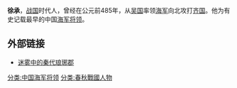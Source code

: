 {{unreferenced|time=2012-11-21T00:19:49+00:00}}
'''徐承'''，[[战国|战国]]时代人，曾经在公元前485年，从[[吴国|吴国]]率领[[海军|海军]]向北攻打[[齐国|齐国]]。他为有史记载最早的中国[[海军将领|海军将领]]。

==外部链接==
*[http://news.bandao.cn/news_html/200812/20081217/news_20081217_759618.shtml 迷雾中的秦代琅琊郡] {{Wayback|url=http://news.bandao.cn/news_html/200812/20081217/news_20081217_759618.shtml |date=20160307134102 }}

[[分类:中国海军将领|分类:中国海军将领]]
[[分类:春秋戰國人物|分类:春秋戰國人物]]